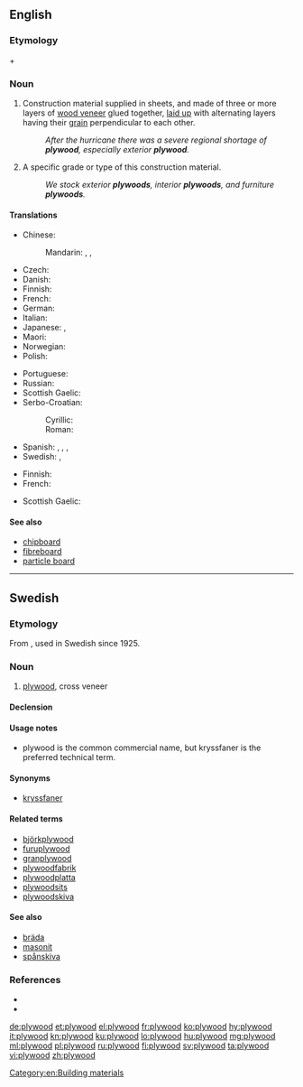 ==English==
{{wikipedia}}

===Etymology===
{{term|ply||lang=en|sheet}} + {{term|wood||lang=en}}

===Noun===
{{en-noun|-|s}}

# {{context|uncountable|lang=en}} Construction material supplied in sheets, and made of three or more layers of [[wood veneer]] glued together, [[laid up]] with alternating layers having their [[grain]] perpendicular to each other.
#: ''After the hurricane there was a severe regional shortage of '''plywood''', especially exterior '''plywood'''.''
# {{context|countable|lang=en}} A specific grade or type of this construction material.
#: ''We stock exterior '''plywoods''', interior '''plywoods''', and furniture '''plywoods'''.''

====Translations====
{{trans-top|construction material}}
* Chinese:
*: Mandarin: {{t+|cmn|合板|tr=hébǎn|sc=Hani}}, {{t+|cmn|膠合板|sc=Hani}}, {{t|cmn|胶合板|tr=jiāohébǎn|sc=Hani}}
* Czech: {{t|cs|překližka|f}}
* Danish: {{t|da|:da:krydsfiner|m}}
* Finnish: {{t+|fi|vaneri}}
* French: {{t+|fr|contreplaqué|m}}
* German: {{t|de|Sperrholz|n}}
* Italian: {{t+|it|compensato|m}}
* Japanese: {{t|ja|合板|tr=ごうはん, gōhan, ごうばん, gōban|sc=Jpan}}, {{t|ja|ベニヤ板|tr=beniya-ita|sc=Jpan}}
* Maori: {{t|mi|papa tāpatupatu}}
* Norwegian: {{t|no|kryssfiner|m}}
* Polish: {{t|pl|sklejka|f}}
{{trans-mid}}
* Portuguese: {{t|pt|compensado|m}}
* Russian: {{t+|ru|фане́ра|f}}
* Scottish Gaelic: {{t|gd|fiodh-fillte|m}}
* Serbo-Croatian:
*: Cyrillic: {{t|sh|шперплоча|f|sc=Cyrl}}
*: Roman: {{t+|sh|šperploča|f}}
* Spanish: {{t|es|contrachapado|m}}, {{t|es|madera contrachapada|f}}, {{t|es|triplay|m}} {{qualifier|Mexico}},
* Swedish: {{t+|sv|plywood|c}}, {{t|sv|kryssfaner|n}}
{{trans-bottom}}

{{trans-top|specific type or grade of this material}}
* Finnish: {{t+|fi|vaneri}}
* French: {{t+|fr|contreplaqué|m}}
{{trans-mid}}
* Scottish Gaelic: {{t|gd|fiodh-fillte|m}}
{{trans-bottom}}

====See also====
* [[chipboard]]
* [[fibreboard]]
* [[particle board]]

[[Category:en:Building materials]]

----

==Swedish==

===Etymology===
From {{etyl|en|sv}} {{term|lang=en|plywood}}, used in Swedish since 1925.

===Noun===
{{sv-noun|c}}

# {{context|uncountable|lang=sv}} [[#English|plywood]], cross veneer

====Declension====
{{sv-noun-unc-irreg-c|2=plywooden}}

====Usage notes====
* plywood is the common commercial name, but kryssfaner is the preferred technical term.

====Synonyms====
* [[kryssfaner]]

====Related terms====
* [[björkplywood]]
* [[furuplywood]]
* [[granplywood]]
* [[plywoodfabrik]]
* [[plywoodplatta]]
* [[plywoodsits]]
* [[plywoodskiva]]

====See also====
* [[bräda]]
* [[masonit]]
* [[spånskiva]]

===References===
* {{R:SAOL}}
* {{R:SAOB online|plywood}}

[[de:plywood]]
[[et:plywood]]
[[el:plywood]]
[[fr:plywood]]
[[ko:plywood]]
[[hy:plywood]]
[[it:plywood]]
[[kn:plywood]]
[[ku:plywood]]
[[lo:plywood]]
[[hu:plywood]]
[[mg:plywood]]
[[ml:plywood]]
[[pl:plywood]]
[[ru:plywood]]
[[fi:plywood]]
[[sv:plywood]]
[[ta:plywood]]
[[vi:plywood]]
[[zh:plywood]]